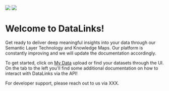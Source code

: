 <img classname="block h-32 dark:hidden" src="/logo/DATALINKSlogo_white.svg" />
<img classname="hidden h-32 dark:block" src="/logo/DATALINKSlogo_fullcolor.svg" />

# Welcome to DataLinks!

Get ready to deliver deep meaningful insights into your data through our Semantic Layer Technology and Knowledge Maps. Our platform is constantly improving and we will update the documentation accordingly.

To get started, click on [My Data](https://datalinks.tech/home/data) upload or find your datasets through the UI. On the tab to the left you'll find some additional documentation on how to interact with DataLinks via the API!

For developer support, please reach out to us via XXX.